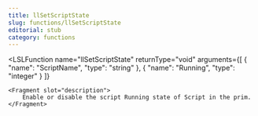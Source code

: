 ```yaml
---
title: llSetScriptState
slug: functions/llSetScriptState
editorial: stub
category: functions
---
```


<LSLFunction
	name="llSetScriptState"
	returnType="void"
	arguments={[
	{
		"name": "ScriptName",
		"type": "string"
	},
	{
		"name": "Running",
		"type": "integer"
	}
]}
>
	<Fragment slot="description">
		Enable or disable the script Running state of Script in the prim.
	</Fragment>
</LSLFunction>
